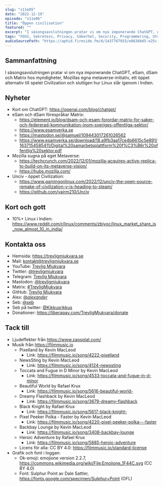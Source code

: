 ```yaml
---
slug: "s11e05"
date: "2022-12-19"
episode: "s11e06"
title: "Öppen civilisation"
featured: ""
excerpt: "I säsongsavslutningen pratar vi om nya imponerande ChatGPT, eSam, dSam och Matrix hos myndigheter, Mozillas egna metaverse-initiativ, ett öppet alternativ till spelet Civilization och slutligen hur Linux slår igenom i Indien."
tags: "FOSS, Sekretess, Privacy, Säkerhet, Security, Programmering, Utveckling, Mjukvara, Technology, Linux, Open Source, ChatGPT, GPT3, Open AI, Metaverse, Mozilla, Hubs, Unciv, Civilization"
audioSourcePath: "https://aphid.fireside.fm/d/1437767933/e86366d5-e25c-4aab-9a13-33b7144ac160/1fde3ff1-cc9d-4cbf-98cb-e0a7a454738d.mp3"
---
```


## Sammanfattning
I säsongsavslutningen pratar vi om nya imponerande ChatGPT, eSam, dSam och Matrix hos myndigheter, Mozillas egna metaverse-initiativ, ett öppet alternativ till spelet Civilization och slutligen hur Linux slår igenom i Indien.

## Nyheter
- Kort om ChatGPT: https://openai.com/blog/chatgpt/
- eSam och dSam förespråkar Matrix:
  - https://element.io/blog/dsam-och-esam-forordar-matrix-for-saker-och-federerad-kommunikation-inom-sveriges-offentliga-sektor/
  - https://www.esamverka.se
  - https://mastodon.se/@samuel/109443017261026562
  - https://www.esamverka.se/download/18.a9fb3aa17ce4b6615c5e891/1637154585411/Digital%20samarbetsplattform%20f%C3%B6r%20offentlig%20sektor.pdf
- Mozilla sugna på eget Metaverse: 
  - https://techcrunch.com/2022/12/01/mozilla-acquires-active-replica-to-build-on-its-metaverse-vision/
  - https://hubs.mozilla.com/
- Unciv - öppet Civilization: 
  - https://www.gamingonlinux.com/2022/12/unciv-the-open-source-remake-of-civilization-v-is-heading-to-steam/
  - https://github.com/yairm210/Unciv

## Kort och gott
- 10%+ Linux i Indien: https://www.reddit.com/r/linux/comments/zbiyoc/linux_market_share_is_now_almost_10_in_india/

## Kontakta oss

- Hemsida: https://trevligmjukvara.se
- Mail: kontakt@trevligmjukvara.se
- YouTube: [Trevlig Mjukvara](https://www.youtube.com/channel/UCRVmpkj-XM6UhUCjGiL3hhQ)
- Twitter: [@trevligmjukvara](https://twitter.com/trevligmjukvara)
- Telegram: [Trevlig Mjukvara](https://t.me/trevligmjukvara)
- Mastodon: [@trevligmjukvara](https://fikaverse.club/@trevligmjukvara)
- Matrix: [#TrevligMjukvara](https://matrix.to/#/%23TrevligMjukvara:matrix.org)
- GitHub: [Trevlig Mjukvara](https://github.com/trevligmjukvara)
- Alex: [@_alexander_](https://mastodon.online/@_alexander_)
- Seb: [@seb](https://social.gelotte.dev/@seb)
- Seb på twitter: [@Kikkusrikkus](https://twitter.com/Kikkusrikkus)
- Donationer: https://liberapay.com/TrevligMjukvara/donate

## Tack till

- Ljudeffekter från https://www.zapsplat.com/
- Musik från https://filmmusic.io
  - Pixelland by Kevin MacLeod
    - Link: https://filmmusic.io/song/4222-pixelland
  - NewsSting by Kevin MacLeod
    - Link: https://filmmusic.io/song/4124-newssting
  - Toccata and Fugue in D Minor by Kevin MacLeod
    - Link: https://filmmusic.io/song/4533-toccata-and-fugue-in-d-minor
  - Beautiful World by Rafael Krux
    - Link: https://filmmusic.io/song/5616-beautiful-world-
  - Dreamy Flashback by Kevin MacLeod
    - Link: https://filmmusic.io/song/3679-dreamy-flashback
  - Black Knight by Rafael Krux
    - Link: https://filmmusic.io/song/5617-black-knight-
  - Pixel Peeker Polka - Faster by Kevin MacLeod
    - Link: https://filmmusic.io/song/4220-pixel-peeker-polka---faster
  - Backbay Lounge by Kevin MacLeod
    - Link: https://filmmusic.io/song/3408-backbay-lounge
  - Heroic Adventure by Rafael Krux
    - Link: https://filmmusic.io/song/5885-heroic-adventure
  - Licens för alla: CC BY 4.0: https://filmmusic.io/standard-license
- Grafik och font i loggan:
  - Ok-emoji: emojione version 2.2.7, https://commons.wikimedia.org/wiki/File:Emojione_1F44C.svg (CC BY 4.0)
  - Font: Sulphur Point av Dale Sattler, https://fonts.google.com/specimen/Sulphur+Point (OFL)
